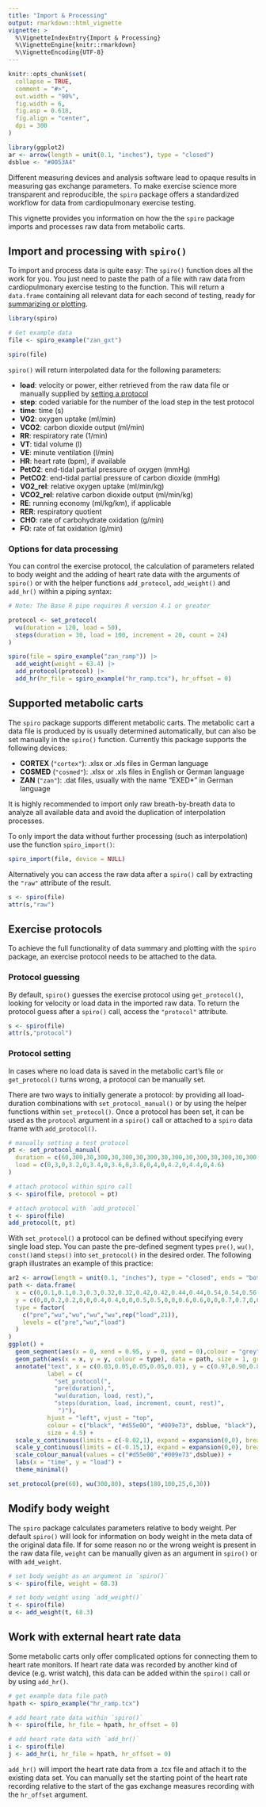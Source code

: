 ```yaml
---
title: "Import & Processing"
output: rmarkdown::html_vignette
vignette: >
  %\VignetteIndexEntry{Import & Processing}
  %\VignetteEngine{knitr::rmarkdown}
  %\VignetteEncoding{UTF-8}
---
```


```r
knitr::opts_chunk$set(
  collapse = TRUE,
  comment = "#>",
  out.width = "90%",
  fig.width = 6,
  fig.asp = 0.618,
  fig.align = "center",
  dpi = 300
)

library(ggplot2)
ar <- arrow(length = unit(0.1, "inches"), type = "closed")
dsblue <- "#0053A4"
```

Different measuring devices and analysis software lead to opaque results in
measuring gas exchange parameters. To make exercise science more transparent and
reproducible, the `spiro` package offers a standardized workflow for data from
cardiopulmonary exercise testing.

This vignette provides you information on how the the `spiro` package imports and processes raw data from metabolic carts.

## Import and processing with `spiro()` {#spiro-function}

To import and process data is quite easy: The `spiro()` function does all the work for you. You just need to paste the path of a file with raw data from cardiopulmonary exercise testing to the function. This will return a `data.frame` containing all relevant data for each second of testing, ready for [summarizing or plotting](https://smnnlt.github.io/spiro/articles/summarising_plotting.html).

```r
library(spiro)

# Get example data
file <- spiro_example("zan_gxt")

spiro(file)

```

`spiro()` will return interpolated data for the following parameters:

* **load**: velocity or power, either retrieved from the raw data file or manually supplied by [setting a protocol](#protocol-set)
* **step**: coded variable for the number of the load step in the test protocol
* **time**: time (s)
* **VO2**: oxygen uptake (ml/min)
* **VCO2**: carbon dioxide output (ml/min)
* **RR**: respiratory rate (1/min)
* **VT**: tidal volume (l)
* **VE**: minute ventilation (l/min)
* **HR**: heart rate (bpm), if available
* **PetO2**: end-tidal partial pressure of oxygen (mmHg)
* **PetCO2**: end-tidal partial pressure of carbon dioxide (mmHg)
* **VO2_rel**: relative oxygen uptake (ml/min/kg)
* **VCO2_rel**: relative carbon dioxide output (ml/min/kg)
* **RE**: running economy (ml/kg/km), if applicable
* **RER**: respiratory quotient
* **CHO**: rate of carbohydrate oxidation (g/min)
* **FO**: rate of fat oxidation (g/min)

### Options for data processing {#options}

You can control the exercise protocol, the calculation of parameters related to body weight and the adding of heart rate data with the arguments of `spiro()` or with the helper functions `add_protocol`, `add_weight()` and `add_hr()` within a piping syntax:

```r
# Note: The Base R pipe requires R version 4.1 or greater

protocol <- set_protocol(
  wu(duration = 120, load = 50),
  steps(duration = 30, load = 100, increment = 20, count = 24)
)

spiro(file = spiro_example("zan_ramp")) |>
  add_weight(weight = 63.4) |>
  add_protocol(protocol) |>
  add_hr(hr_file = spiro_example("hr_ramp.tcx"), hr_offset = 0)
```


## Supported metabolic carts {#metabolic-carts}

The `spiro` package supports different metabolic carts. The metabolic cart a data file is produced by is usually determined automatically, but can also be set manually in the `spiro()` function. Currently this package supports the following devices:

* **CORTEX** (`"cortex"`): .xlsx or .xls files in German language
* **COSMED** (`"cosmed"`): .xlsx or .xls files in English or German language
* **ZAN** (`"zan"`): .dat files, usually with the name "EXED*" in German language

It is highly recommended to import only raw breath-by-breath data to analyze all available data and avoid the duplication of interpolation processes.

To only import the data without further processing (such as interpolation) use the function `spiro_import()`:

```r
spiro_import(file, device = NULL)
```

Alternatively you can access the raw data after a `spiro()` call by extracting the `"raw"` attribute of the result.

```r
s <- spiro(file)
attr(s,"raw")
```


## Exercise protocols {#protocols}

To achieve the full functionality of data summary and plotting with the `spiro`
package, an exercise protocol needs to be attached to the data.

### Protocol guessing {#protocol-get}

By default, `spiro()` guesses the exercise protocol using `get_protocol()`,
looking for velocity or load data in the imported raw data. To return the
protocol guess after a `spiro()` call, access the `"protocol"` attribute.

```r
s <- spiro(file)
attr(s,"protocol")
```

### Protocol setting {#protocol-set}

In cases where no load data is saved in the metabolic cart's file or
`get_protocol()` turns wrong, a protocol can be manually set.

There are two ways to initially generate a protocol: by providing all
load-duration combinations with `set_protocol_manual()` or by using the helper
functions within `set_protocol()`. Once a protocol has been set, it can be used
as the `protocol` argument in a `spiro()` call or attached to a `spiro` data
frame with `add_protocol()`.

```r
# manually setting a test protocol
pt <- set_protocol_manual(
  duration = c(60,300,30,300,30,300,30,300,30,300,30,300,30,300,30,300,30,300),
  load = c(0,3,0,3.2,0,3.4,0,3.6,0,3.8,0,4,0,4.2,0,4.4,0,4.6)
)

# attach protocol within spiro call
s <- spiro(file, protocol = pt)

# attach protocol with `add_protocol`
t <- spiro(file)
add_protocol(t, pt)
```

With `set_protocol()` a protocol can be defined without specifying every single load step. You can paste the pre-defined segment types `pre()`, `wu()`, `const()`and `steps()` into `set_protocol()` in the desired order. The following graph illustrates an example of this practice:

```r
ar2 <- arrow(length = unit(0.1, "inches"), type = "closed", ends = "both")
path <- data.frame(
  x = c(0,0.1,0.1,0.3,0.3,0.32,0.32,0.42,0.42,0.44,0.44,0.54,0.54,0.56,0.56,0.66,0.66,0.68,0.68,0.78,0.78,0.8,0.8,0.9,0.9,0.95),
  y = c(0,0,0.2,0.2,0,0,0.4,0.4,0,0,0.5,0.5,0,0,0.6,0.6,0,0,0.7,0.7,0,0,0.8,0.8,0,0),
  type = factor(
    c("pre","wu","wu","wu","wu",rep("load",21)),
    levels = c("pre","wu","load")
  )
)
ggplot() +
  geom_segment(aes(x = 0, xend = 0.95, y = 0, yend = 0),colour = "grey", size = 1) +
  geom_path(aes(x = x, y = y, colour = type), data = path, size = 1, group = TRUE, show.legend = FALSE) +
  annotate("text", x = c(0.03,0.05,0.05,0.05,0.03), y = c(0.97,0.90,0.83,0.76,0.69), 
           label = c(
             "set_protocol(",
             "pre(duration),",
             "wu(duration, load, rest),",
             "steps(duration, load, increment, count, rest)",
              ")"), 
           hjust = "left", vjust = "top",
           colour = c("black", "#d55e00", "#009e73", dsblue, "black"),
           size = 4.5) +
  scale_x_continuous(limits = c(-0.02,1), expand = expansion(0,0), breaks = NULL) +
  scale_y_continuous(limits = c(-0.15,1), expand = expansion(0,0), breaks = NULL) +
  scale_colour_manual(values = c("#d55e00","#009e73",dsblue)) +
  labs(x = "time", y = "load") +
  theme_minimal()
```

```r
set_protocol(pre(60), wu(300,80), steps(180,100,25,6,30))
```

## Modify body weight {#weight}

The `spiro` package calculates parameters relative to body weight. Per default `spiro()` will look for information on body weight in the meta data of the original data file. If for some reason no or the wrong weight is present in the raw data file, `weight` can be manually given as an argument in `spiro()` or with `add_weight`.

```r
# set body weight as an argument in `spiro()`
s <- spiro(file, weight = 68.3)

# set body weight using `add_weight()`
t <- spiro(file) 
u <- add_weight(t, 68.3)

```

## Work with external heart rate data {#heart-rate}

Some metabolic carts only offer complicated options for connecting them to heart rate monitors. If heart rate data was recorded by another kind of device (e.g. wrist watch), this data can be added within the `spiro()` call or by using `add_hr()`.

```r
# get example data file path
hpath <- spiro_example("hr_ramp.tcx")

# add heart rate data within `spiro()`
h <- spiro(file, hr_file = hpath, hr_offset = 0)

# add heart rate data with `add_hr()`
i <- spiro(file)
j <- add_hr(i, hr_file = hpath, hr_offset = 0)
```

`add_hr()` will import the heart rate data from a .tcx file and attach it to the existing data set. You can manually set the starting point of the heart rate recording relative to the start of the gas exchange measures recording with the `hr_offset` argument.
